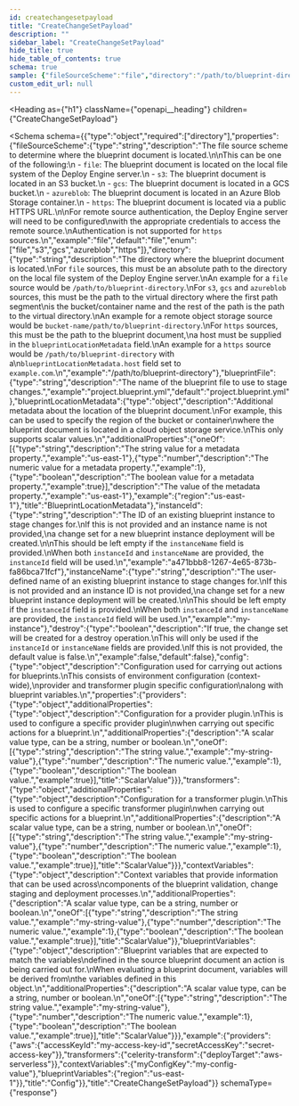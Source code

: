 ```yaml
---
id: createchangesetpayload
title: "CreateChangeSetPayload"
description: ""
sidebar_label: "CreateChangeSetPayload"
hide_title: true
hide_table_of_contents: true
schema: true
sample: {"fileSourceScheme":"file","directory":"/path/to/blueprint-directory","blueprintFile":"project.blueprint.yml","blueprintLocationMetadata":{"region":"us-east-1"},"instanceId":"a471bbb8-1267-4e65-873b-fa86bca71fcf","instanceName":"my-instance","destroy":false,"config":{"providers":{"aws":{"accessKeyId":"my-access-key-id","secretAccessKey":"secret-access-key"}},"transformers":{"celerity-transform":{"deployTarget":"aws-serverless"}},"contextVariables":{"myConfigKey":"my-config-value"},"blueprintVariables":{"region":"us-east-1"}}}
custom_edit_url: null
---
```



<Heading
  as={"h1"}
  className={"openapi__heading"}
  children={"CreateChangeSetPayload"}
>
</Heading>





<Schema
  schema={{"type":"object","required":["directory"],"properties":{"fileSourceScheme":{"type":"string","description":"The file source scheme to determine where the blueprint document is located.\n\nThis can be one of the following:\n  - `file`: The blueprint document is located on the local file system of the Deploy Engine server.\n  - `s3`: The blueprint document is located in an S3 bucket.\n  - `gcs`: The blueprint document is located in a GCS bucket.\n  - `azureblob`: The blueprint document is located in an Azure Blob Storage container.\n  - `https`: The blueprint document is located via a public HTTPS URL.\n\nFor remote source authentication, the Deploy Engine server will need to be configured\nwith the appropriate credentials to access the remote source.\nAuthentication is not supported for `https` sources.\n","example":"file","default":"file","enum":["file","s3","gcs","azureblob","https"]},"directory":{"type":"string","description":"The directory where the blueprint document is located.\nFor `file` sources, this must be an absolute path to the directory on the local file system of the Deploy Engine server.\nAn example for a `file` source would be `/path/to/blueprint-directory`.\nFor `s3`, `gcs` and `azureblob` sources, this must be the path to the virtual directory where the first path segment\nis the bucket/container name and the rest of the path is the path to the virtual directory.\nAn example for a remote object storage source would be `bucket-name/path/to/blueprint-directory`.\nFor `https` sources, this must be the path to the blueprint document,\na host must be supplied in the `blueprintLocationMetadata` field.\nAn example for a `https` source would be `/path/to/blueprint-directory` with a\n`blueprintLocationMetadata.host` field set to `example.com`.\n","example":"/path/to/blueprint-directory"},"blueprintFile":{"type":"string","description":"The name of the blueprint file to use to stage changes.","example":"project.blueprint.yml","default":"project.blueprint.yml"},"blueprintLocationMetadata":{"type":"object","description":"Additional metadata about the location of the blueprint document.\nFor example, this can be used to specify the region of the bucket or container\nwhere the blueprint document is located in a cloud object storage service.\nThis only supports scalar values.\n","additionalProperties":{"oneOf":[{"type":"string","description":"The string value for a metadata property.","example":"us-east-1"},{"type":"number","description":"The numeric value for a metadata property.","example":1},{"type":"boolean","description":"The boolean value for a metadata property.","example":true}],"description":"The value of the metadata property.","example":"us-east-1"},"example":{"region":"us-east-1"},"title":"BlueprintLocationMetadata"},"instanceId":{"type":"string","description":"The ID of an existing blueprint instance to stage changes for.\nIf this is not provided and an instance name is not provided,\na change set for a new blueprint instance deployment will be created.\n\nThis should be left empty if the `instanceName` field is provided.\nWhen both `instanceId` and `instanceName` are provided, the `instanceId` field will be used.\n","example":"a471bbb8-1267-4e65-873b-fa86bca71fcf"},"instanceName":{"type":"string","description":"The user-defined name of an existing blueprint instance to stage changes for.\nIf this is not provided and an instance ID is not provided,\na change set for a new blueprint instance deployment will be created.\n\nThis should be left empty if the `instanceId` field is provided.\nWhen both `instanceId` and `instanceName` are provided, the `instanceId` field will be used.\n","example":"my-instance"},"destroy":{"type":"boolean","description":"If true, the change set will be created for a destroy operation.\nThis will only be used if the `instanceId` or `instanceName` fields are provided.\nIf this is not provided, the default value is false.\n","example":false,"default":false},"config":{"type":"object","description":"Configuration used for carrying out actions for blueprints.\nThis consists of environment configuration (context-wide),\nprovider and transformer plugin specific configuration\nalong with blueprint variables.\n","properties":{"providers":{"type":"object","additionalProperties":{"type":"object","description":"Configuration for a provider plugin.\nThis is used to configure a specific provider plugin\nwhen carrying out specific actions for a blueprint.\n","additionalProperties":{"description":"A scalar value type, can be a string, number or boolean.\n","oneOf":[{"type":"string","description":"The string value.","example":"my-string-value"},{"type":"number","description":"The numeric value.","example":1},{"type":"boolean","description":"The boolean value.","example":true}],"title":"ScalarValue"}}},"transformers":{"type":"object","additionalProperties":{"type":"object","description":"Configuration for a transformer plugin.\nThis is used to configure a specific transformer plugin\nwhen carrying out specific actions for a blueprint.\n","additionalProperties":{"description":"A scalar value type, can be a string, number or boolean.\n","oneOf":[{"type":"string","description":"The string value.","example":"my-string-value"},{"type":"number","description":"The numeric value.","example":1},{"type":"boolean","description":"The boolean value.","example":true}],"title":"ScalarValue"}}},"contextVariables":{"type":"object","description":"Context variables that provide information that can be used across\ncomponents of the blueprint validation, change staging and deployment processes.\n","additionalProperties":{"description":"A scalar value type, can be a string, number or boolean.\n","oneOf":[{"type":"string","description":"The string value.","example":"my-string-value"},{"type":"number","description":"The numeric value.","example":1},{"type":"boolean","description":"The boolean value.","example":true}],"title":"ScalarValue"}},"blueprintVariables":{"type":"object","description":"Blueprint variables that are expected to match the variables\ndefined in the source blueprint document an action is being carried out for.\nWhen evaluating a blueprint document, variables will be derived from\nthe variables defined in this object.\n","additionalProperties":{"description":"A scalar value type, can be a string, number or boolean.\n","oneOf":[{"type":"string","description":"The string value.","example":"my-string-value"},{"type":"number","description":"The numeric value.","example":1},{"type":"boolean","description":"The boolean value.","example":true}],"title":"ScalarValue"}}},"example":{"providers":{"aws":{"accessKeyId":"my-access-key-id","secretAccessKey":"secret-access-key"}},"transformers":{"celerity-transform":{"deployTarget":"aws-serverless"}},"contextVariables":{"myConfigKey":"my-config-value"},"blueprintVariables":{"region":"us-east-1"}},"title":"Config"}},"title":"CreateChangeSetPayload"}}
  schemaType={"response"}
>
  
</Schema>
            
